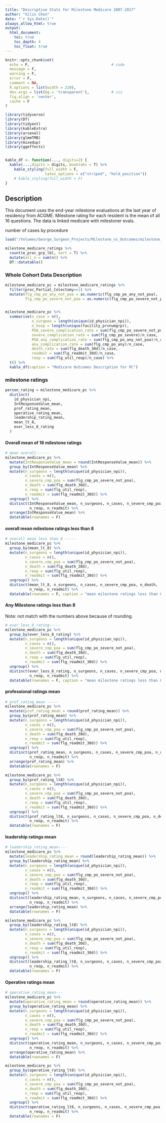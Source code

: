 ```yaml
---
title: "Descriptive Stats for Milestone Medicare 2007-2017"
author: "Xilin Chen"
date: "`r Sys.Date()`"
always_allow_html: true
output:
  html_document:
    toc: true
    toc_depth: 4
    toc_float: true
---
```


```r
knitr::opts_chunk$set(
  echo = F,                                     # code
  message = F,
  warning = F,
  error = F,
  comment = NA,
  R.options = list(width = 220),
  dev.args = list(bg = 'transparent'),          # viz
  fig.align = 'center',
  cache = F
)

library(tidyverse)
library(DT)
library(tidyext)
library(kableExtra)
library(arsenal)
library(glmmTMB)
library(mixedup)
library(ggeffects)


kable_df <- function(..., digits=2) {
  kable(...,digits = digits, booktabs = T) %>% 
    kable_styling(full_width = F,
                  latex_options = c("striped", "hold_position"))
    # kable_styling(full_width = F)
}

```

## Description

This document uses the end-year milestone evaluations at the last year of residency from ACGME. Milestone rating for each resident is the mean of all 16 questions. The data is linked medicare with milestoner evals.

number of cases by procedure

```r
load("/Volumes/George_Surgeon_Projects/Milestone_vs_Outcomes/milestone_medicare_ratings.rdata")

milestone_medicare_ratings %>% 
  count(e_proc_grp_lbl, sort = T) %>% 
  mutate(all_n = sum(n)) %>% 
  DT::datatable()

```


### Whole Cohort Data Description

```r
milestone_medicare_pc = milestone_medicare_ratings %>% 
  filter(proc_Partial_Colectomy==1) %>% 
  mutate(flg_cmp_po_any_not_poa = as.numeric(flg_cmp_po_any_not_poa),
         flg_cmp_po_severe_not_poa = as.numeric(flg_cmp_po_severe_not_poa))


milestone_medicare_pc %>% 
  summarise(n_case = n(),
            n_surgeon = length(unique(id_physician_npi)),
            n_hosp = length(unique(facility_prvnumgrp)),
            POA_severe_complication_rate = sum(flg_cmp_po_severe_not_poa)/n_case,
            severe_complication_rate = sum(flg_cmp_po_severe)/n_case,
            POA_any_complication_rate = sum(flg_cmp_po_any_not_poa)/n_case,
            any_complication_rate = sum(flg_cmp_po_any)/n_case,
            death_rate = sum(flg_death_30d)/n_case,
            readmit = sum(flg_readmit_30d)/n_case,
            reop = sum(flg_util_reop)/n_case) %>% 
  t() %>% 
  kable_df(caption = "Medicare Outcomes Description for PC")
```


### milestone ratings

```r
person_rating = milestone_medicare_pc %>%
  distinct(
    id_physician_npi,
    IntResponseValue_mean,
    prof_rating_mean,
    operative_rating_mean,
    leadership_rating_mean,
    mean_lt_8,
    ever_less_8_rating
  )
```

#### Overall mean of 16 milestone ratings

```r
# mean overall------
milestone_medicare_pc %>% 
  mutate(IntResponseValue_mean = round(IntResponseValue_mean)) %>%
  group_by(IntResponseValue_mean) %>% 
  mutate(n_surgeons = length(unique(id_physician_npi)),
         n_cases = n(),
         n_severe_cmp_poa = sum(flg_cmp_po_severe_not_poa),
         n_death = sum(flg_death_30d),
         n_reop = sum(flg_util_reop),
         n_readmit = sum(flg_readmit_30d)) %>% 
  ungroup() %>% 
  distinct(IntResponseValue_mean, n_surgeons, n_cases, n_severe_cmp_poa, n_death,
           n_reop, n_readmit) %>% 
  arrange(IntResponseValue_mean) %>% 
  datatable(rownames = F)
```

#### overall mean milestone ratings less than 8 

```r
# overall mean less than 8 -----
milestone_medicare_pc %>% 
  group_by(mean_lt_8) %>% 
  mutate(n_surgeons = length(unique(id_physician_npi)),
         n_cases = n(),
         n_severe_cmp_poa = sum(flg_cmp_po_severe_not_poa),
         n_death = sum(flg_death_30d),
         n_reop = sum(flg_util_reop),
         n_readmit = sum(flg_readmit_30d)) %>% 
  ungroup() %>% 
  distinct(mean_lt_8, n_surgeons, n_cases, n_severe_cmp_poa, n_death,
           n_reop, n_readmit) %>% 
  datatable(rownames = F, caption = "mean milestone ratings less than 8")
```

#### Any Milestone ratings less than 8

Note: not match with the numbers above because of rounding.

```r
# ever_less_8_rating-----
milestone_medicare_pc %>% 
  group_by(ever_less_8_rating) %>% 
  mutate(n_surgeons = length(unique(id_physician_npi)),
         n_cases = n(),
         n_severe_cmp_poa = sum(flg_cmp_po_severe_not_poa),
         n_death = sum(flg_death_30d),
         n_reop = sum(flg_util_reop),
         n_readmit = sum(flg_readmit_30d)) %>% 
  ungroup() %>% 
  distinct(ever_less_8_rating, n_surgeons, n_cases, n_severe_cmp_poa, n_death,
           n_reop, n_readmit) %>% 
  datatable(rownames = F, caption = "mean milestone ratings less than 8")
```

#### professional ratings mean

```r
# prof_rating_mean -----
milestone_medicare_pc %>% 
  mutate(prof_rating_mean = round(prof_rating_mean)) %>%
  group_by(prof_rating_mean) %>% 
  mutate(n_surgeons = length(unique(id_physician_npi)),
         n_cases = n(),
         n_severe_cmp_poa = sum(flg_cmp_po_severe_not_poa),
         n_death = sum(flg_death_30d),
         n_reop = sum(flg_util_reop),
         n_readmit = sum(flg_readmit_30d)) %>% 
  ungroup() %>% 
  distinct(prof_rating_mean, n_surgeons, n_cases, n_severe_cmp_poa, n_death,
           n_reop, n_readmit) %>% 
  arrange(prof_rating_mean) %>% 
  datatable(rownames = F)

milestone_medicare_pc %>% 
  group_by(prof_rating_lt8) %>% 
  mutate(n_surgeons = length(unique(id_physician_npi)),
         n_cases = n(),
         n_severe_cmp_poa = sum(flg_cmp_po_severe_not_poa),
         n_death = sum(flg_death_30d),
         n_reop = sum(flg_util_reop),
         n_readmit = sum(flg_readmit_30d)) %>% 
  ungroup() %>% 
  distinct(prof_rating_lt8, n_surgeons, n_cases, n_severe_cmp_poa, n_death,
           n_reop, n_readmit) %>% 
  datatable(rownames = F)

```

#### leadership ratings mean

```r
# leadership_rating_mean----
milestone_medicare_pc %>% 
  mutate(leadership_rating_mean = round(leadership_rating_mean)) %>%
  group_by(leadership_rating_mean) %>% 
  mutate(n_surgeons = length(unique(id_physician_npi)),
         n_cases = n(),
         n_severe_cmp_poa = sum(flg_cmp_po_severe_not_poa),
         n_death = sum(flg_death_30d),
         n_reop = sum(flg_util_reop),
         n_readmit = sum(flg_readmit_30d)) %>% 
  ungroup() %>% 
  distinct(leadership_rating_mean, n_surgeons, n_cases, n_severe_cmp_poa, n_death,
           n_reop, n_readmit) %>% 
  arrange(leadership_rating_mean) %>% 
  datatable(rownames = F)

milestone_medicare_pc %>% 
  group_by(leadership_rating_lt8) %>% 
  mutate(n_surgeons = length(unique(id_physician_npi)),
         n_cases = n(),
         n_severe_cmp_poa = sum(flg_cmp_po_severe_not_poa),
         n_death = sum(flg_death_30d),
         n_reop = sum(flg_util_reop),
         n_readmit = sum(flg_readmit_30d)) %>% 
  ungroup() %>% 
  distinct(leadership_rating_lt8, n_surgeons, n_cases, n_severe_cmp_poa, n_death,
           n_reop, n_readmit) %>% 
  datatable(rownames = F)
```

#### Operative ratings mean

```r
# operative_rating_mean---
milestone_medicare_pc %>% 
  mutate(operative_rating_mean = round(operative_rating_mean)) %>%
  group_by(operative_rating_mean) %>% 
  mutate(n_surgeons = length(unique(id_physician_npi)),
         n_cases = n(),
         n_severe_cmp_poa = sum(flg_cmp_po_severe_not_poa),
         n_death = sum(flg_death_30d),
         n_reop = sum(flg_util_reop),
         n_readmit = sum(flg_readmit_30d)) %>% 
  ungroup() %>% 
  distinct(operative_rating_mean, n_surgeons, n_cases, n_severe_cmp_poa, n_death,
           n_reop, n_readmit) %>% 
  arrange(operative_rating_mean) %>% 
  datatable(rownames = F)

milestone_medicare_pc %>% 
  group_by(operative_rating_lt8) %>% 
  mutate(n_surgeons = length(unique(id_physician_npi)),
         n_cases = n(),
         n_severe_cmp_poa = sum(flg_cmp_po_severe_not_poa),
         n_death = sum(flg_death_30d),
         n_reop = sum(flg_util_reop),
         n_readmit = sum(flg_readmit_30d)) %>% 
  ungroup() %>% 
  distinct(operative_rating_lt8, n_surgeons, n_cases, n_severe_cmp_poa, n_death,
           n_reop, n_readmit) %>% 
  datatable(rownames = F)
```



